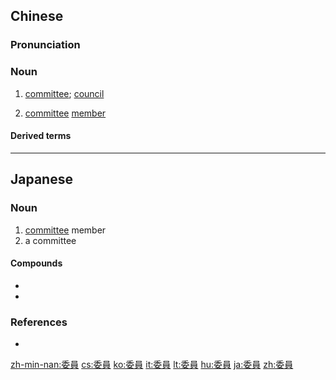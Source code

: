 {{also|委员}}
==Chinese==
{{zh-forms|s=委员}}

===Pronunciation===
{{zh-pron
|m=wěiyuán
|c=wai2 jyun4
|mn=úi-oân/twv:úi-goân
|cat=n
}}

===Noun===
{{zh-noun}}

# {{lb|zh|Elementary Mandarin}} [[committee]]; [[council]]
# {{lb|zh|Elementary Mandarin}} [[committee]] [[member]]

====Derived terms====
{{zh-der|常務委員|委員會}}

----

==Japanese==
{{ja-kanjitab|い|いん|yomi=on}}

===Noun===
{{ja-noun|い.いん}}

# [[committee]] member
# a committee

====Compounds====
* {{ja-r|委員会|い.いんかい}}
* {{ja-r|委員長|い.いんちょう}}

===References===
* {{R:Shogakukan}}

[[zh-min-nan:委員]]
[[cs:委員]]
[[ko:委員]]
[[it:委員]]
[[lt:委員]]
[[hu:委員]]
[[ja:委員]]
[[zh:委員]]